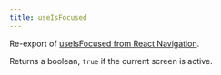 ```yaml
---
title: useIsFocused
---
```


Re-export of [useIsFocused from React Navigation](https://reactnavigation.org/docs/use-is-focused/).

Returns a boolean, `true` if the current screen is active.
